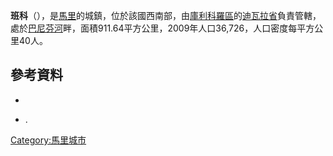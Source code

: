 '''班科'''（{{lang-fr|Banco}}），是[[馬里|馬里]]的城鎮，位於該國西南部，由[[庫利科羅區|庫利科羅區]]的[[迪瓦拉省|迪瓦拉省]]負責管轄，處於[[巴尼芬河|巴尼芬河]]畔，面積911.64平方公里，2009年人口36,726，人口密度每平方公里40人。

{{Coord|12|29|N|6|48|W|display=title}}

==參考資料==
*{{citation | url=http://instat.gov.ml/documentation/koulikoro.pdf | publisher=République de Mali: Institut National de la Statistique | title=Resultats Provisoires RGPH 2009 (Région de Koulikoro) | language=fr | accessdate=2015-07-17 | archive-date=2011-07-22 | archive-url=https://web.archive.org/web/20110722215741/http://instat.gov.ml/documentation/koulikoro.pdf | dead-url=no }}
*{{citation | title=Plan de Sécurite Alimentaire Commune Rurale de Banco 2008-2012 | publisher=Commissariat à la Sécurité Alimentaire, République du Mali, USAID-Mali | year=2008 | url=http://www.aec.msu.edu/fs2/mali_fd_strtgy/plans/mopti/djenne/psa_niansanarie.pdf | language=fr | deadurl=yes | archiveurl=https://web.archive.org/web/20110726135007/http://www.aec.msu.edu/fs2/mali_fd_strtgy/plans/mopti/djenne/psa_niansanarie.pdf | archivedate=2011-07-26 }}.

{{庫利科羅區}}

[[Category:馬里城市|Category:馬里城市]]


{{Mali-geo-stub}}